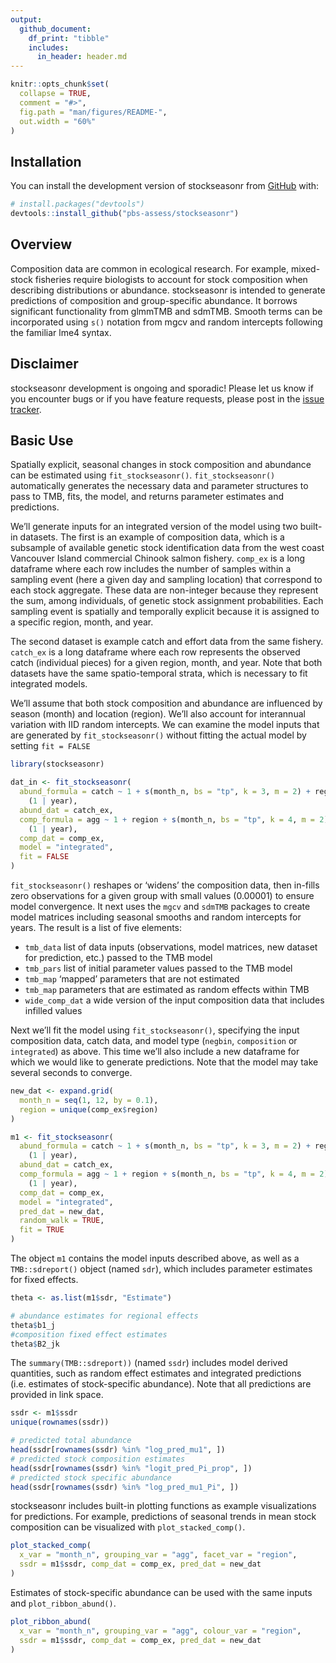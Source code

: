 ```yaml
---
output: 
  github_document:
    df_print: "tibble"
    includes:
      in_header: header.md
---
```


```r
knitr::opts_chunk$set(
  collapse = TRUE,
  comment = "#>",
  fig.path = "man/figures/README-",
  out.width = "60%"
)
```

## Installation

You can install the development version of stockseasonr from [GitHub](https://github.com/) with:

``` r
# install.packages("devtools")
devtools::install_github("pbs-assess/stockseasonr")
```

## Overview 

Composition data are common in ecological research. For example, mixed-stock fisheries require biologists to account for stock composition when describing distributions or abundance. stockseasonr is intended to generate predictions of composition and group-specific abundance. It borrows significant functionality from glmmTMB and sdmTMB. Smooth terms can be incorporated using `s()` notation from mgcv and random intercepts following the familiar lme4 syntax.

## Disclaimer 

stockseasonr development is ongoing and sporadic! Please let us know if you encounter bugs or if you have feature requests, please post in the [issue tracker](https://github.com/pbs-assess/stockseasonr/issues).

## Basic Use

Spatially explicit, seasonal changes in stock composition and abundance can be estimated using `fit_stockseasonr()`. `fit_stockseasonr()` automatically generates the necessary data and parameter structures to pass to TMB, fits, the model, and returns parameter estimates and predictions.

We'll generate inputs for an integrated version of the model using two built-in datasets. The first is an example of composition data, which is a subsample of available genetic stock identification data from the west coast Vancouver Island commercial Chinook salmon fishery. `comp_ex` is a long dataframe where each row includes the number of samples within a sampling event (here a given day and sampling location) that correspond to each stock aggregate. These data are non-integer because they represent the sum, among individuals, of genetic stock assignment probabilities. Each sampling event is spatially and temporally explicit because it is assigned to a specific region, month, and year.

The second dataset is example catch and effort data from the same fishery. `catch_ex` is a long dataframe where each row represents the observed catch (individual pieces) for a given region, month, and year. Note that both datasets have the same spatio-temporal strata, which is necessary to fit integrated models.

We'll assume that both stock composition and abundance are influenced by season (month) and location (region). We'll also account for interannual variation with IID random intercepts. We can examine the model inputs that are generated by `fit_stockseasonr()` without fitting the actual model by setting `fit = FALSE`

```r
library(stockseasonr)
```

```r
dat_in <- fit_stockseasonr(
  abund_formula = catch ~ 1 + s(month_n, bs = "tp", k = 3, m = 2) + region + 
    (1 | year),
  abund_dat = catch_ex,
  comp_formula = agg ~ 1 + region + s(month_n, bs = "tp", k = 4, m = 2) +
    (1 | year),
  comp_dat = comp_ex,
  model = "integrated",
  fit = FALSE
)
```

`fit_stockseasonr()` reshapes or 'widens' the composition data, then in-fills zero observations for a given group with small values (0.00001) to ensure model convergence. It next uses the `mgcv` and `sdmTMB` packages to create model matrices including seasonal smooths and random intercepts for years. The result is a list of five elements:

- `tmb_data` list of data inputs (observations, model matrices, new dataset for prediction, etc.) passed to the TMB model
- `tmb_pars` list of initial parameter values passed to the TMB model
- `tmb_map` 'mapped' parameters that are not estimated
- `tmb_map` parameters that are estimated as random effects within TMB
- `wide_comp_dat` a wide version of the input composition data that includes infilled values

Next we'll fit the model using `fit_stockseasonr()`, specifying the input composition data, catch data, and model type (`negbin`, `composition` or `integrated`) as above. This time we'll also include a new dataframe for which we would like to generate predictions. Note that the model may take several seconds to converge.


```r
new_dat <- expand.grid(
  month_n = seq(1, 12, by = 0.1),
  region = unique(comp_ex$region)
)

m1 <- fit_stockseasonr(
  abund_formula = catch ~ 1 + s(month_n, bs = "tp", k = 3, m = 2) + region +
    (1 | year),
  abund_dat = catch_ex,
  comp_formula = agg ~ 1 + region + s(month_n, bs = "tp", k = 4, m = 2) + 
    (1 | year),
  comp_dat = comp_ex,
  model = "integrated",
  pred_dat = new_dat,
  random_walk = TRUE,
  fit = TRUE
)
```

The object `m1` contains the model inputs described above, as well as a `TMB::sdreport()` object (named `sdr`), which includes parameter estimates for fixed effects.

```r
theta <- as.list(m1$sdr, "Estimate")

# abundance estimates for regional effects
theta$b1_j
#composition fixed effect estimates
theta$B2_jk
```

The `summary(TMB::sdreport))` (named `ssdr`) includes model derived quantities, such as random effect estimates and integrated predictions (i.e. estimates of stock-specific abundance). Note that all predictions are provided in link space.

```r
ssdr <- m1$ssdr
unique(rownames(ssdr))

# predicted total abundance
head(ssdr[rownames(ssdr) %in% "log_pred_mu1", ])
# predicted stock composition estimates
head(ssdr[rownames(ssdr) %in% "logit_pred_Pi_prop", ])
# predicted stock specific abundance
head(ssdr[rownames(ssdr) %in% "log_pred_mu1_Pi", ])
```

stockseasonr includes built-in plotting functions as example visualizations for predictions. For example, predictions of seasonal trends in mean stock composition can be visualized with `plot_stacked_comp()`.

```r
plot_stacked_comp(
  x_var = "month_n", grouping_var = "agg", facet_var = "region", 
  ssdr = m1$ssdr, comp_dat = comp_ex, pred_dat = new_dat
)
```

Estimates of stock-specific abundance can be used with the same inputs and `plot_ribbon_abund()`.

```r
plot_ribbon_abund(
  x_var = "month_n", grouping_var = "agg", colour_var = "region", 
  ssdr = m1$ssdr, comp_dat = comp_ex, pred_dat = new_dat
)
```
